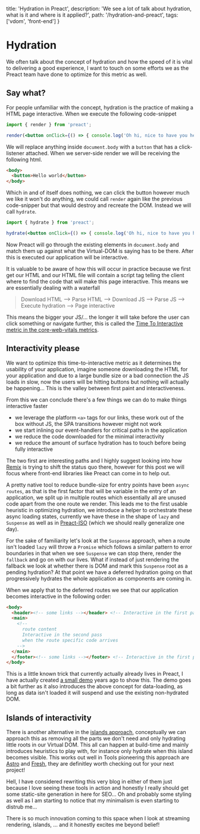   title: 'Hydration in Preact',
  description: 'We see a lot of talk about hydration, what is it and where is it applied?',
  path: '/hydration-and-preact',
  tags: ['vdom', 'front-end']
}

# Hydration

We often talk about the concept of hydration and how the speed of it is vital to delivering a good experience, I want
to touch on some efforts we as the Preact team have done to optimize for this metric as well.

## Say what?

For people unfamiliar with the concept, hydration is the practice of making a HTML page interactive. When we execute the following
code-snippet

```jsx
import { render } from 'preact';

render(<button onClick={() => { console.log('Oh hi, nice to have you here') }}>Hello world</button>, document.body);
```

We will replace anything inside `document.body` with a `button` that has a click-listener attached. When we server-side render
we will be receiving the following html.

```html
<body>
  <button>Hello world</button>
</body>
```

Which in and of itself does nothing, we can click the button however much we like it won't do anything, we could call `render` again
like the previous code-snipper but that would destroy and recreate the DOM. Instead we will call `hydrate`.

```jsx
import { hydrate } from 'preact';

hydrate(<button onClick={() => { console.log('Oh hi, nice to have you here') }}>Hello world</button>, document.body);
```

Now Preact will go through the existing elements in `document.body` and match them up against what the Virtual-DOM is saying has to be there.
After this is executed our application will be interactive.

It is valuable to be aware of how this will occur in practice because we first get our HTML and our HTML file will contain a script tag
telling the client where to find the code that will make this page interactive. This means we are essentially dealing with a waterfall

> Download HTML --> Parse HTML --> Download JS --> Parse JS --> Execute hydration --> Page interactive

This means the bigger your JS/... the longer it will take before the user can click something or navigate further, this
is called the [Time To Interactive metric in the core-web-vitals metrics](https://web.dev/interactive/).

## Interactivity please

We want to optimize this time-to-interactive metric as it determines the usability of your application, imagine someone downloading the HTML
for your application and due to a large bundle size or a bad connection the JS loads in slow, now the users will be hitting buttons but nothing
will actually be happening... This is the valley between first paint and interactiveness.

From this we can conclude there's a few things we can do to make things interactive faster

- we leverage the platform `<a>` tags for our links, these work out of the box without JS, the SPA transitions however might not work
- we start inlining our event-handlers for critical paths in the application
- we reduce the code downloaded for the minimal interactivity
- we reduce the amount of surface hydration has to touch before being fully interactive

The two first are interesting paths and I highly suggest looking into how [Remix](https://remix.run/) is trying to shift the status quo there,
however for this post we will focus where front-end libraries like Preact can come in to help out.

A pretty native tool to reduce bundle-size for entry points have been `async routes`, as that is the first factor that will be variable in the
entry of an application, we split up in multiple routes which essentially all are unused code apart from the one route we render. This leads me
to the first usable heuristic in optimizing hydration, we introduce a helper to orchestrate these async loading states, currently we have these in
the shape of `lazy` and `Suspense` as well as in [Preact-ISO](https://github.com/preactjs/wmr/tree/main/packages/preact-iso) (which we should
really generalize one day).

For the sake of familiarity let's look at the `Suspense` approach, when a route isn't loaded `lazy` will throw a `Promise` which follows a similar
pattern to error boundaries in that when we see `Suspense` we can stop there, render the `fallback` and go on with our lives. What if instead of just
rendering the fallback we look at whether there is DOM and mark this `Suspense` root as a pending hydration? At that point we have a deferred hydration
going on that progressively hydrates the whole application as components are coming in.

When we apply that to the deferred routes we see that our application becomes interactive in the following order:

```html
<body>
  <header><!-- some links --></header> <!-- Interactive in the first pass -->
  <main>
    <!--
      route content
      Interactive in the second pass
      when the route specific code arrives
    -->
  </main>
  </footer><!-- some links --></footer> <!-- Interactive in the first pass -->
</body>
```

This is a little known trick that currently actually already lives in Preact, I have actually created [a small demo](https://github.com/JoviDeCroock/realworld/blob/main/src/index.js#L4)
years ago to show this. The demo goes a bit further as it also introduces the above concept for data-loading, as long as data isn't loaded it will suspend and use
the existing non-hydrated DOM.

## Islands of interactivity

There is another alternative in the [islands approach](https://jasonformat.com/islands-architecture), conceptually we can approach this as
removing all the parts we don't need and only hydrating little roots in our Virtual DOM. This all can happen at build-time and mainly introduces
heuristics to play with, for instance only hydrate when this island becomes visible. This works out well in
Tools pioneering this approach are [Astro](https://astro.build/) and [Fresh](https://fresh.deno.dev/), they are definitley worth checking out
for your next project!

Hell, I have considered rewriting this very blog in either of them just because I love seeing these tools in action and
honestly I really should get some static-site generation in here for SEO... Oh and probably some styling as well as I am starting to notice that
my minimalism is even starting to distrub me...

There is so much innovation coming to this space when I look at streaming rendering, islands, ... and it honestly excites me beyond belief!
